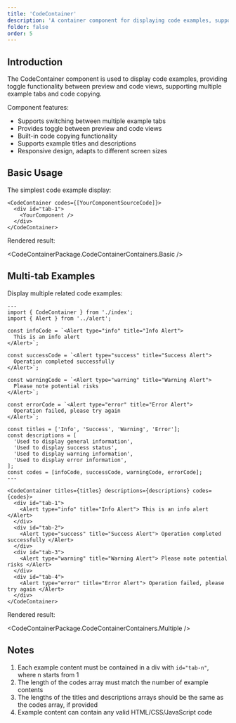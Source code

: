 ```yaml
---
title: 'CodeContainer'
description: 'A container component for displaying code examples, supporting multi-tab switching, code preview, and copy functionality'
folder: false
order: 5
---
```



## Introduction

The CodeContainer component is used to display code examples, providing toggle functionality between preview and code views, supporting multiple example tabs and code copying.

Component features:

- Supports switching between multiple example tabs
- Provides toggle between preview and code views
- Built-in code copying functionality
- Supports example titles and descriptions
- Responsive design, adapts to different screen sizes

## Basic Usage

The simplest code example display:

```astro 
<CodeContainer codes={[YourComponentSourceCode]}>
  <div id="tab-1">
    <YourComponent />
  </div>
</CodeContainer>
```

Rendered result:

<CodeContainerPackage.CodeContainerContainers.Basic />

## Multi-tab Examples

Display multiple related code examples:

```astro
---
import { CodeContainer } from './index';
import { Alert } from '../alert';

const infoCode = `<Alert type="info" title="Info Alert">
  This is an info alert
</Alert>`;

const successCode = `<Alert type="success" title="Success Alert">
  Operation completed successfully
</Alert>`;

const warningCode = `<Alert type="warning" title="Warning Alert">
  Please note potential risks
</Alert>`;

const errorCode = `<Alert type="error" title="Error Alert">
  Operation failed, please try again
</Alert>`;

const titles = ['Info', 'Success', 'Warning', 'Error'];
const descriptions = [
  'Used to display general information',
  'Used to display success status',
  'Used to display warning information',
  'Used to display error information',
];
const codes = [infoCode, successCode, warningCode, errorCode];
---

<CodeContainer titles={titles} descriptions={descriptions} codes={codes}>
  <div id="tab-1">
    <Alert type="info" title="Info Alert"> This is an info alert </Alert>
  </div>
  <div id="tab-2">
    <Alert type="success" title="Success Alert"> Operation completed successfully </Alert>
  </div>
  <div id="tab-3">
    <Alert type="warning" title="Warning Alert"> Please note potential risks </Alert>
  </div>
  <div id="tab-4">
    <Alert type="error" title="Error Alert"> Operation failed, please try again </Alert>
  </div>
</CodeContainer>
```

Rendered result:

<CodeContainerPackage.CodeContainerContainers.Multiple />

## Notes

1. Each example content must be contained in a div with `id="tab-n"`, where n starts from 1
2. The length of the codes array must match the number of example contents
3. The lengths of the titles and descriptions arrays should be the same as the codes array, if provided
4. Example content can contain any valid HTML/CSS/JavaScript code
